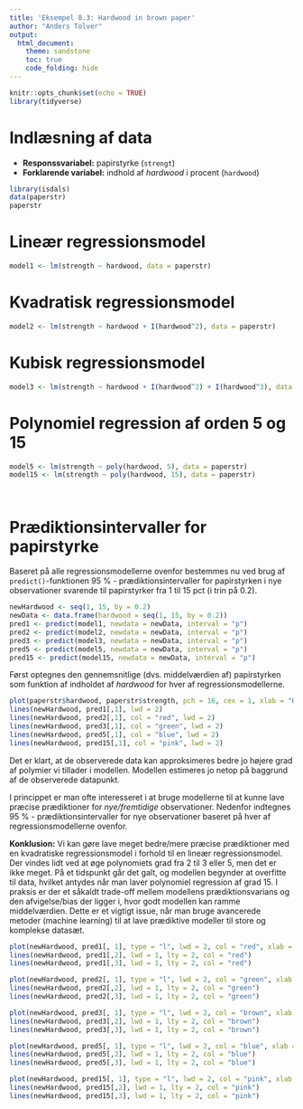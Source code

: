 ```yaml
---
title: 'Eksempel 8.3: Hardwood in brown paper'
author: "Anders Tolver"
output:   
  html_document:
    theme: sandstone
    toc: true
    code_folding: hide
---
```


```r
knitr::opts_chunk$set(echo = TRUE)
library(tidyverse)
```

# Indlæsning af data

* **Responssvariabel:** papirstyrke (`strengt`)
* **Forklarende variabel:** indhold af *hardwood* i procent (`hardwood`)

```r
library(isdals)
data(paperstr)
paperstr
```

# Lineær regressionsmodel

```r
model1 <- lm(strength ~ hardwood, data = paperstr)
```

# Kvadratisk regressionsmodel

```r
model2 <- lm(strength ~ hardwood + I(hardwood^2), data = paperstr)
```

# Kubisk regressionsmodel

```r
model3 <- lm(strength ~ hardwood + I(hardwood^2) + I(hardwood^3), data = paperstr)
```

# Polynomiel regression af orden 5 og 15

```r
model5 <- lm(strength ~ poly(hardwood, 5), data = paperstr)
model15 <- lm(strength ~ poly(hardwood, 15), data = paperstr)




```

# Prædiktionsintervaller for papirstyrke

Baseret på alle regressionsmodellerne ovenfor bestemmes nu ved brug af `predict()`-funktionen 95 % - prædiktionsintervaller for papirstyrken i nye observationer svarende til papirstyrker fra 1 til 15 pct (i trin på 0.2).

```r
newHardwood <- seq(1, 15, by = 0.2)
newData <- data.frame(hardwood = seq(1, 15, by = 0.2))
pred1 <- predict(model1, newdata = newData, interval = "p")
pred2 <- predict(model2, newdata = newData, interval = "p")
pred3 <- predict(model3, newdata = newData, interval = "p")
pred5 <- predict(model5, newdata = newData, interval = "p")
pred15 <- predict(model15, newdata = newData, interval = "p")
```

Først optegnes den gennemsnitlige (dvs. middelværdien af) papirstyrken som funktion af indholdet af *hardwood* for hver af regressionsmodellerne.

```r
plot(paperstr$hardwood, paperstr$strength, pch = 16, cex = 1, xlab = "Hardwood (pct)", ylab = "Strength")
lines(newHardwood, pred1[,1], lwd = 2)
lines(newHardwood, pred2[,1], col = "red", lwd = 2)
lines(newHardwood, pred3[,1], col = "green", lwd = 2)
lines(newHardwood, pred5[,1], col = "blue", lwd = 2)
lines(newHardwood, pred15[,1], col = "pink", lwd = 2)
```

Det er klart, at de observerede data kan approksimeres bedre jo højere grad af polymier vi tillader i modellen. Modellen estimeres jo netop på baggrund af de observerede datapunkt.

I princippet er man ofte interesseret i at bruge modellerne til at kunne lave præcise prædiktioner for *nye/fremtidige* observationer. Nedenfor indtegnes 95 % - prædiktionsintervaller for nye observationer baseret på hver af regressionsmodellerne ovenfor.

**Konklusion:** Vi kan gøre lave meget bedre/mere præcise prædiktioner med en kvadratiske regressionsmodel i forhold til en lineær regressionsmodel. Der vindes lidt ved at øge polynomiets grad fra 2 til 3 eller 5, men det er ikke meget. På et tidspunkt går det galt, og modellen begynder at overfitte til data, hvilket antydes når man laver polynomiel regression af grad 15. I praksis er der et såkaldt trade-off mellem modellens prædiktionsvarians og den afvigelse/bias der ligger i, hvor godt modellen kan ramme middelværdien. Dette er et vigtigt issue, når man bruge avancerede metoder (machine learning) til at lave prædiktive modeller til store og komplekse datasæt.

```r
plot(newHardwood, pred1[, 1], type = "l", lwd = 2, col = "red", xlab = "Hardwood (pct)", ylab = "Strength", main = "Lineær regression", ylim = c(0, 80))
lines(newHardwood, pred1[,2], lwd = 1, lty = 2, col = "red")
lines(newHardwood, pred1[,3], lwd = 1, lty = 2, col = "red")

plot(newHardwood, pred2[, 1], type = "l", lwd = 2, col = "green", xlab = "Hardwood (pct)", ylab = "Strength", main = "Kvadratisk regression", ylim = c(0, 80))
lines(newHardwood, pred2[,2], lwd = 1, lty = 2, col = "green")
lines(newHardwood, pred2[,3], lwd = 1, lty = 2, col = "green")

plot(newHardwood, pred3[, 1], type = "l", lwd = 2, col = "brown", xlab = "Hardwood (pct)", ylab = "Strength", main = "Kubisk regression", ylim = c(0, 80))
lines(newHardwood, pred3[,2], lwd = 1, lty = 2, col = "brown")
lines(newHardwood, pred3[,3], lwd = 1, lty = 2, col = "brown")

plot(newHardwood, pred5[, 1], type = "l", lwd = 2, col = "blue", xlab = "Hardwood (pct)", ylab = "Strength", main = "Polynomial regression (grad 5)", ylim = c(0, 80))
lines(newHardwood, pred5[,2], lwd = 1, lty = 2, col = "blue")
lines(newHardwood, pred5[,3], lwd = 1, lty = 2, col = "blue")

plot(newHardwood, pred15[, 1], type = "l", lwd = 2, col = "pink", xlab = "Hardwood (pct)", ylab = "Strength", main = "Polynomial regression (grad 15)", ylim = c(0, 80))
lines(newHardwood, pred15[,2], lwd = 1, lty = 2, col = "pink")
lines(newHardwood, pred15[,3], lwd = 1, lty = 2, col = "pink")
```

